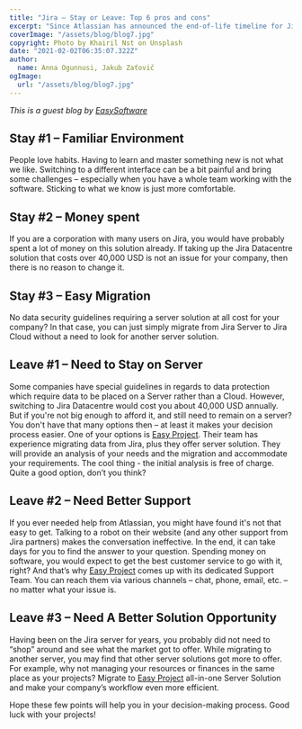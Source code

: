 ```yaml
---
title: "Jira – Stay or Leave: Top 6 pros and cons"
excerpt: "Since Atlassian has announced the end-of-life timeline for Jira Server, many of you are now to decide on what to do next. To make a good decision, read on and learn about the top three reasons to stay on Jira and the top three ones to leave."
coverImage: "/assets/blog/blog7.jpg"
copyright: Photo by Khairil Nst on Unsplash
date: "2021-02-02T06:35:07.322Z"
author:
  name: Anna Ogunnusi, Jakub Zaťovič
ogImage:
  url: "/assets/blog/blog7.jpg"
---
```


_This is a guest blog by [EasySoftware](https://easysoftware.com)_

## Stay #1 – Familiar Environment
People love habits. Having to learn and master something new is not what we like. Switching to a different interface can be a bit painful and bring some challenges – especially when you have a whole team working with the software. Sticking to what we know is just more comfortable.

## Stay #2 – Money spent
If you are a corporation with many users on Jira, you would have probably spent a lot of money on this solution already. If taking up the Jira Datacentre solution that costs over 40,000 USD is not an issue for your company, then there is no reason to change it.

## Stay #3 – Easy Migration
No data security guidelines requiring a server solution at all cost for your company? In that case, you can just simply migrate from Jira Server to Jira Cloud without a need to look for another server solution.

## Leave #1 – Need to Stay on Server
Some companies have special guidelines in regards to data protection which require data to be placed on a Server rather than a Cloud. However, switching to Jira Datacentre would cost you about 40,000 USD annually.
But if you're not big enough to afford it, and still need to remain on a server?
You don't have that many options then – at least it makes your decision process easier. One of your options is [Easy Project](https://www.easyproject.com/). Their team has experience migrating data from Jira, plus they offer server solution. They will provide an analysis of your needs and the migration and accommodate your requirements. The cool thing - the initial analysis is free of charge. Quite a good option, don’t you think?

## Leave #2 – Need Better Support
If you ever needed help from Atlassian, you might have found it's not that easy to get. Talking to a robot on their website (and any other support from Jira partners) makes the conversation ineffective. In the end, it can take days for you to find the answer to your question.
Spending money on software, you would expect to get the best customer service to go with it, right? And that’s why [Easy Project](https://www.easyproject.com/) comes up with its dedicated Support Team. You can reach them via various channels – chat, phone, email, etc. – no matter what your issue is. 

## Leave #3 – Need A Better Solution Opportunity
Having been on the Jira server for years, you probably did not need to “shop” around and see what the market got to offer. While migrating to another server, you may find that other server solutions got more to offer. For example, why not managing your resources or finances in the same place as your projects? Migrate to [Easy Project](https://www.easyproject.com/) all-in-one Server Solution and make your company’s workflow even more efficient. 


Hope these few points will help you in your decision-making process. Good luck with your projects!
